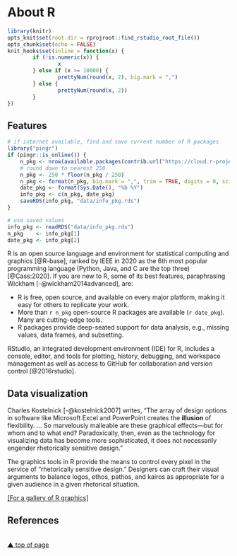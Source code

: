 # About R {#about-r}

```r
library(knitr)
opts_knit$set(root.dir = rprojroot::find_rstudio_root_file())
opts_chunk$set(echo = FALSE) 
knit_hooks$set(inline = function(x) {
        if (!is.numeric(x)) { 
                x 
        } else if (x >= 10000) { 
                prettyNum(round(x, 2), big.mark = ",")
        } else {
                prettyNum(round(x, 2))
        }
})
```

## Features {-}

```r
# if internet available, find and save current number of R packages
library("pingr")
if (pingr::is_online()) {
	n_pkg <- nrow(available.packages(contrib.url("https://cloud.r-project.org/")))
	# round down to nearest 250
	n_pkg <- 250 * floor(n_pkg / 250)
	n_pkg <- format(n_pkg, big.mark = ",", trim = TRUE, digits = 0, scientific = FALSE)
	date_pkg <- format(Sys.Date(), "%b %Y")
	info_pkg <- c(n_pkg, date_pkg)
	saveRDS(info_pkg, "data/info_pkg.rds")
}

# use saved values 
info_pkg <- readRDS("data/info_pkg.rds")
n_pkg    <- info_pkg[1]
date_pkg <- info_pkg[2]
```

R is an open source language and environment for statistical computing and graphics [@R-base], ranked by IEEE in 2020 as the 6th most popular programming language (Python, Java, and C are the top three) [@Cass:2020]. If you are new to R, some of its best features, paraphrasing Wickham  [-@wickham2014advanced], are: 

- R is free, open source, and available on every major platform, making it easy for others to replicate your work.
- More than `r n_pkg` open-source R packages are available (`r date_pkg`). Many are cutting-edge tools. 
- R packages provide deep-seated support for data analysis, e.g., missing values, data frames, and subsetting.

RStudio, an integrated development environment (IDE) for R, includes a console, editor, and tools for plotting, history, debugging, and workspace management as well as access to GitHub for collaboration and version control  [@2016rstudio]. 

## Data visualization {-}

Charles Kostelnick [-@kostelnick2007] writes, "The array of design options in software like Microsoft Excel and PowerPoint creates the **illusion** of flexibility. ... So marvelously malleable are these graphical effects---but for whom and to what end? Paradoxically, then, even as the technology for visualizing data has become more sophisticated, it does not necessarily engender rhetorically sensitive design."

The graphics tools in R provide the means to control every pixel in the service of "rhetorically sensitive design." Designers can craft their visual arguments to balance  logos, ethos, pathos, and kairos as appropriate for a given audience in a given rhetorical situation. 

[[For a gallery of R graphics]](https://www.r-graph-gallery.com/){target="_blank"} 

## References {-}

<div id="refs"></div>

<br>
[&#9650; top of page](#about-r)
